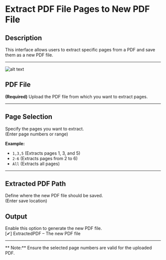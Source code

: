 # Extract PDF File Pages to New PDF File  

## **Description**

This interface allows users to extract specific pages from a PDF and save them as a new PDF file.

---

![alt text](../../assets/pdf/extract-pdf-file-pages-to-new-pdf-file.png)

## PDF File

**(Required)** Upload the PDF file from which you want to extract pages.  

---

## Page Selection

Specify the pages you want to extract.  
(Enter page numbers or range)

**Example:**

- `1,3,5` (Extracts pages 1, 3, and 5)  
- `2-6` (Extracts pages from 2 to 6)  
- `All` (Extracts all pages)  

---

## Extracted PDF Path

Define where the new PDF file should be saved.  
(Enter save location)

## Output

Enable this option to generate the new PDF file.  
[✔] ExtractedPDF – The new PDF file

---

** Note:** Ensure the selected page numbers are valid for the uploaded PDF.